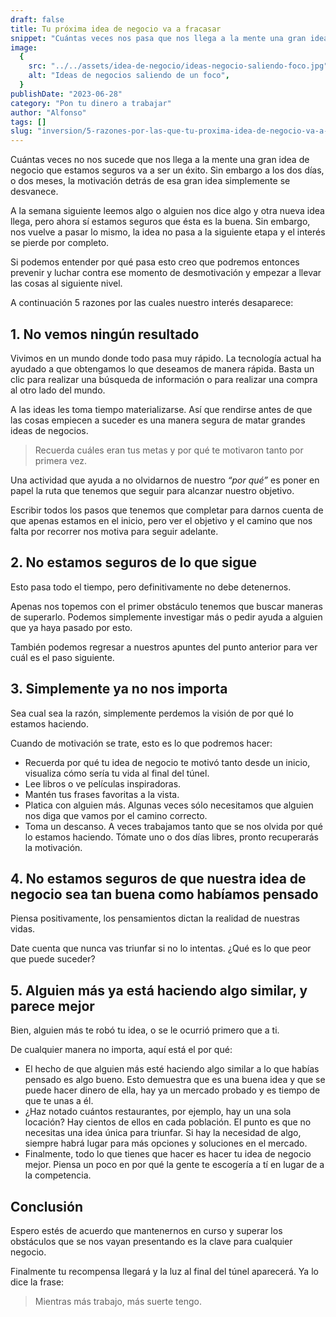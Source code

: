 ```yaml
---
draft: false
title: Tu próxima idea de negocio va a fracasar
snippet: "Cuántas veces nos pasa que nos llega a la mente una gran idea de negocio que estamos seguros va a ser un éxito, sin embargo a los dos días, o dos meses, la motivación detrás de esa gran idea simplemente se desvanece. A la semana siguiente leemos algo o alguien nos dice algo y lo mismo."
image:
  {
    src: "../../assets/idea-de-negocio/ideas-negocio-saliendo-foco.jpg",
    alt: "Ideas de negocios saliendo de un foco",
  }
publishDate: "2023-06-28"
category: "Pon tu dinero a trabajar"
author: "Alfonso"
tags: []
slug: "inversion/5-razones-por-las-que-tu-proxima-idea-de-negocio-va-a-fracasar"
---
```


Cuántas veces no nos sucede que nos llega a la mente una gran idea de negocio que estamos seguros va a ser un éxito. Sin embargo a los dos días, o dos meses, la motivación detrás de esa gran idea simplemente se desvanece.

A la semana siguiente leemos algo o alguien nos dice algo y otra nueva idea llega, pero ahora sí estamos seguros que ésta es la buena. Sin embargo, nos vuelve a pasar lo mismo, la idea no pasa a la siguiente etapa y el interés se pierde por completo.

Si podemos entender por qué pasa esto creo que podremos entonces prevenir y luchar contra ese momento de desmotivación y empezar a llevar las cosas al siguiente nivel.

A continuación 5 razones por las cuales nuestro interés desaparece:

## 1. No vemos ningún resultado

Vivimos en un mundo donde todo pasa muy rápido. La tecnología actual ha ayudado a que obtengamos lo que deseamos de manera rápida. Basta un clic para realizar una búsqueda de información o para realizar una compra al otro lado del mundo.

A las ideas les toma tiempo materializarse. Así que rendirse antes de que las cosas empiecen a suceder es una manera segura de matar grandes ideas de negocios.

> Recuerda cuáles eran tus metas y por qué te motivaron tanto por primera vez.

Una actividad que ayuda a no olvidarnos de nuestro _“por qué”_ es poner en papel la ruta que tenemos que seguir para alcanzar nuestro objetivo.

Escribir todos los pasos que tenemos que completar para darnos cuenta de que apenas estamos en el inicio, pero ver el objetivo y el camino que nos falta por recorrer nos motiva para seguir adelante.

## 2. No estamos seguros de lo que sigue

Esto pasa todo el tiempo, pero definitivamente no debe detenernos.

Apenas nos topemos con el primer obstáculo tenemos que buscar maneras de superarlo. Podemos simplemente investigar más o pedir ayuda a alguien que ya haya pasado por esto.

También podemos regresar a nuestros apuntes del punto anterior para ver cuál es el paso siguiente.

## 3. Simplemente ya no nos importa

Sea cual sea la razón, simplemente perdemos la visión de por qué lo estamos haciendo.

Cuando de motivación se trate, esto es lo que podremos hacer:

- Recuerda por qué tu idea de negocio te motivó tanto desde un inicio, visualiza cómo sería tu vida al final del túnel.
- Lee libros o ve películas inspiradoras.
- Mantén tus frases favoritas a la vista.
- Platica con alguien más. Algunas veces sólo necesitamos que alguien nos diga que vamos por el camino correcto.
- Toma un descanso. A veces trabajamos tanto que se nos olvida por qué lo estamos haciendo. Tómate uno o dos días libres, pronto recuperarás la motivación.

## 4. No estamos seguros de que nuestra idea de negocio sea tan buena como habíamos pensado

Piensa positivamente, los pensamientos dictan la realidad de nuestras vidas.

Date cuenta que nunca vas triunfar si no lo intentas. ¿Qué es lo que peor que puede suceder?

## 5. Alguien más ya está haciendo algo similar, y parece mejor

Bien, alguien más te robó tu idea, o se le ocurrió primero que a ti.

De cualquier manera no importa, aquí está el por qué:

- El hecho de que alguien más esté haciendo algo similar a lo que habías pensado es algo bueno. Esto demuestra que es una buena idea y que se puede hacer dinero de ella, hay ya un mercado probado y es tiempo de que te unas a él.
- ¿Haz notado cuántos restaurantes, por ejemplo, hay un una sola locación? Hay cientos de ellos en cada población. El punto es que no necesitas una idea única para triunfar. Si hay la necesidad de algo, siempre habrá lugar para más opciones y soluciones en el mercado.
- Finalmente, todo lo que tienes que hacer es hacer tu idea de negocio mejor. Piensa un poco en por qué la gente te escogería a tí en lugar de a la competencia.

## Conclusión

Espero estés de acuerdo que mantenernos en curso y superar los obstáculos que se nos vayan presentando es la clave para cualquier negocio.

Finalmente tu recompensa llegará y la luz al final del túnel aparecerá. Ya lo dice la frase:

> Mientras más trabajo, más suerte tengo.
